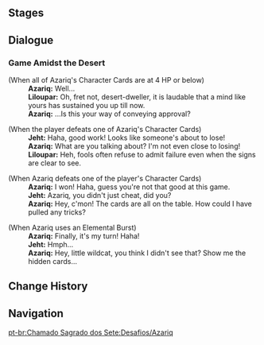 {{Genius Invokation TCG Character Stages Intro}}

==Stages==
{{Genius Invokation TCG Stages/Detailed|Azariq}}

==Dialogue==
===Game Amidst the Desert===
{{Dialogue Start}}
;(When all of Azariq's Character Cards are at 4 HP or below)
:'''Azariq:''' Well...
:'''Liloupar:''' Oh, fret not, desert-dweller, it is laudable that a mind like yours has sustained you up till now.
:'''Azariq:''' ...Is this your way of conveying approval?

;(When the player defeats one of Azariq's Character Cards)
:'''Jeht:''' Haha, good work! Looks like someone's about to lose!
:'''Azariq:''' What are you talking about? I'm not even close to losing!
:'''Liloupar:''' Heh, fools often refuse to admit failure even when the signs are clear to see.

;(When Azariq defeats one of the player's Character Cards)
:'''Azariq:''' I won! Haha, guess you're not that good at this game.
:'''Jeht:''' Azariq, you didn't just cheat, did you?
:'''Azariq:''' Hey, c'mon! The cards are all on the table. How could I have pulled any tricks?

;(When Azariq uses an Elemental Burst)
:'''Azariq:''' Finally, it's my turn! Haha!
:'''Jeht:''' Hmph...
:'''Azariq:''' Hey, little wildcat, you think I didn't see that? Show me the hidden cards...
{{Dialogue End}}

==Change History==
{{Change History|3.4}}

==Navigation==
{{Genius Invokation TCG Stages Navbox}}
[[pt-br:Chamado Sagrado dos Sete:Desafios/Azariq]]